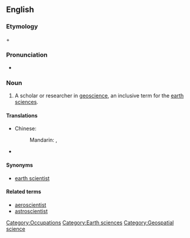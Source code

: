 ==English==
===Etymology===

{{en-term|geo-}} + {{en-term|scientist}}

===Pronunciation===
* {{a|US}} {{IPA|ˌdʒioʊˈsaɪəntɪst}}

===Noun===
{{en-noun}}

# A scholar or researcher in [[geoscience]], an inclusive term for the [[earth sciences]].

====Translations====
{{trans-top|scholar in geoscience}}
* Chinese:
*: Mandarin: {{t|zh|地球科學家|sc=Hani}}, {{t|zh|地球科学家|tr=dìqiú kēxuéjiā|sc=Hani}}
{{trans-mid}}
* {{trreq|Finnish}}
{{trans-bottom}}

====Synonyms====
* [[earth scientist]]

====Related terms====
* [[aeroscientist]]
* [[astroscientist]]

[[Category:Occupations]]
[[Category:Earth sciences]]
[[Category:Geospatial science]]